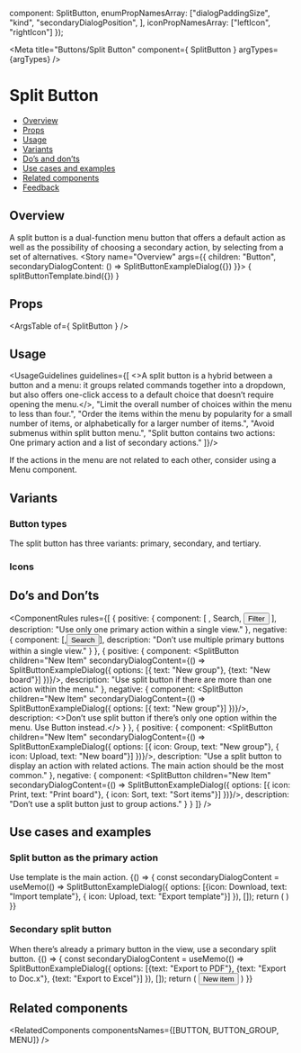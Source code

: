 
  component: SplitButton,
  enumPropNamesArray: ["dialogPaddingSize", "kind", "secondaryDialogPosition", ],
  iconPropNamesArray: ["leftIcon", "rightIcon"]
});

<Meta
  title="Buttons/Split Button"
  component={ SplitButton }
  argTypes={argTypes}
/>

<!--- Component template -->


<!--- Component documentation -->

# Split Button
- [Overview](#overview)
- [Props](#props)
- [Usage](#usage)
- [Variants](#variants)
- [Do’s and don’ts](#dos-and-donts)
- [Use cases and examples](#use-cases-and-examples)
- [Related components](#related-components)
- [Feedback](#feedback)

## Overview
A split button is a dual-function menu button that offers a default action as well as the possibility of choosing a secondary action, by selecting from a set of alternatives.
<Canvas>
  <Story name="Overview"
         args={{ children: "Button", secondaryDialogContent: () => SplitButtonExampleDialog({}) }}>
    { splitButtonTemplate.bind({}) }
  </Story>
</Canvas>

## Props
<ArgsTable of={ SplitButton } />

## Usage
<UsageGuidelines guidelines={[
  <>A split button is a hybrid between a button and a menu: it groups related commands together into a <Link href="/?path=/docs/inputs-dropdown--overview" withoutSpacing>dropdown,</Link> but also offers one-click access to a default choice that doesn’t require opening the menu.</>,
  "Limit the overall number of choices within the menu to less than four.",
  "Order the items within the menu by popularity for a small number of items, or alphabetically for a larger number of items.",
  "Avoid submenus within split button menu.",
  "Split button contains two actions: One primary action and a list of secondary actions."
]}/>

<Tip>If the actions in the menu are not related to each other, consider using a <Link href="/?path=/docs/navigation-menu--overview" size={Link.sizes.SMALL} withoutSpacing>Menu</Link> component.</Tip>

## Variants
### Button types
The split button has three variants: primary, secondary, and tertiary.
<Canvas>
  <Story name="Button types">
    <SplitButton children="Primary" />
    <SplitButton children="Secondary" kind={SplitButton.kinds.SECONDARY} />
    <SplitButton children="Tertiary" kind={SplitButton.kinds.TERTIARY} />
  </Story>
</Canvas>

### Icons
<Canvas>
  <Story name="Icons">
    <SplitButton leftIcon={Check} children="Left icon" />
    <SplitButton rightIcon={Check} children="Right icon" />
    <SplitButton leftIcon={Check} />
  </Story>
</Canvas>

## Do’s and Don’ts
<ComponentRules
  rules={[
    {
      positive: {
        component: [
          <SplitButton children="New item" />,
          <SplitButton success kind={SplitButton.kinds.TERTIARY} leftIcon={Search}>Search</SplitButton>,
          <Button kind={Button.kinds.TERTIARY} leftIcon={Filter}>Filter</Button>
        ],
        description: "Use only one primary action within a single view."
      },
      negative: {
        component: [<SplitButton children="New item" />,<Button>Search</Button>],
        description: "Don’t use multiple primary buttons within a single view."
      }
    },
    {
      positive: {
        component: <SplitButton children="New Item" secondaryDialogContent={() => SplitButtonExampleDialog({  options: [{ text: "New group"}, {text: "New board"}] })}/>,
        description: "Use split button if there are more than one action within the menu."
      },
      negative: {
        component: <SplitButton children="New Item" secondaryDialogContent={() => SplitButtonExampleDialog({  options: [{ text: "New group"}] })}/>,
        description: <>Don’t use split button if there’s only one option within the menu. Use <Link href="/?path=/docs/buttons-button--overview" withoutSpacing>Button</Link> instead.</>
      }
    },
    {
      positive: {
        component: <SplitButton children="New Item" secondaryDialogContent={() => SplitButtonExampleDialog({  options: [{ icon: Group, text: "New group"}, { icon: Upload, text: "New board"}] })}/>,
        description: "Use a split button to display an action with related actions. The main action should be the most common."
      },
      negative: {
        component: <SplitButton children="New Item" secondaryDialogContent={() => SplitButtonExampleDialog({  options: [{ icon: Print, text: "Print board"}, { icon: Sort, text: "Sort items"}] })}/>,
        description: "Don’t use a split button just to group actions."
      }
    }
  ]}
/>

## Use cases and examples
### Split button as the primary action
Use template is the main action.
<Canvas>
  <Story name="Split button as the primary action">
    {() => {
      const secondaryDialogContent = useMemo(() => SplitButtonExampleDialog({ options: [{icon: Download, text: "Import template"}, { icon: Upload, text: "Export template"}] }), []);
      return (
         <SplitButton 
            className="monday-storybook-split-button_spacing"
            children="Use template"
            secondaryPositions={SplitButton.secondaryPositions.BOTTOM_END}
            secondaryDialogContent={secondaryDialogContent} 
          />
      )
    }}
  </Story>
</Canvas>

### Secondary split button 
When there’s already a primary button in the view, use a secondary split button.
<Canvas>
  <Story name="Secondary split button">
    {() => {
      const secondaryDialogContent = useMemo(() => SplitButtonExampleDialog({ options: [{text: "Export to PDF"}, {text: "Export to Doc.x"}, {text: "Export to Excel"}] }), []);
      return (
        <MultipleStoryElementsWrapper className="monday-storybook-split-button_spacing"> 
          <SplitButton 
            children="Export to CSV"
            kind={SplitButton.kinds.SECONDARY}
            secondaryPositions={SplitButton.secondaryPositions.BOTTOM_MIDDLE}
            secondaryDialogContent={secondaryDialogContent} 
          />
          <Button>New item</Button>
        </MultipleStoryElementsWrapper>
      )
    }}
  </Story>
</Canvas>

## Related components
<RelatedComponents componentsNames={[BUTTON, BUTTON_GROUP, MENU]} />